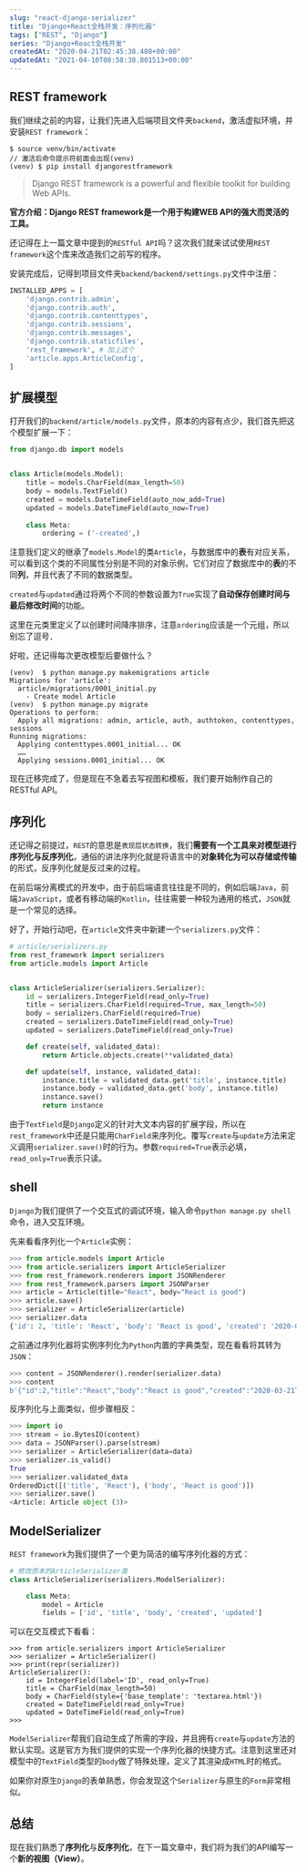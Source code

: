 ```yaml
---
slug: "react-django-serializer"
title: "Django+React全栈开发：序列化器"
tags: ["REST", "Django"]
series: "Django+React全栈开发"
createdAt: "2020-04-21T02:45:38.408+00:00"
updatedAt: "2021-04-10T08:58:38.801513+00:00"
---
```


## REST framework

我们继续之前的内容，让我们先进入后端项目文件夹`backend`，激活虚拟环境，并安装`REST framework`：
```shell
$ source venv/bin/activate
// 激活后命令提示符前面会出现(venv)
(venv) $ pip install djangorestframework
```

> Django REST framework is a powerful and flexible toolkit for building Web APIs.

**官方介绍：Django REST framework是一个用于构建WEB API的强大而灵活的工具。**

还记得在上一篇文章中提到的`RESTful API`吗？这次我们就来试试使用`REST framework`这个库来改造我们之前写的程序。

安装完成后，记得到项目文件夹`backend/backend/settings.py`文件中注册：

```python
INSTALLED_APPS = [
    'django.contrib.admin',
    'django.contrib.auth',
    'django.contrib.contenttypes',
    'django.contrib.sessions',
    'django.contrib.messages',
    'django.contrib.staticfiles',
    'rest_framework', # 加上这个
    'article.apps.ArticleConfig',
]
```

## 扩展模型

打开我们的`backend/article/models.py`文件，原本的内容有点少，我们首先把这个模型扩展一下：

```python
from django.db import models


class Article(models.Model):
    title = models.CharField(max_length=50)
    body = models.TextField()
    created = models.DateTimeField(auto_now_add=True)
    updated = models.DateTimeField(auto_now=True)
    
    class Meta:
        ordering = ('-created',)
```

注意我们定义的继承了`models.Model`的类`Article`，与数据库中的**表**有对应关系，可以看到这个类的不同属性分别是不同的对象示例，它们对应了数据库中的**表**的不同**列**，并且代表了不同的数据类型。

`created`与`updated`通过将两个不同的参数设置为`True`实现了**自动保存创建时间与最后修改时间**的功能。

这里在元类里定义了以创建时间降序排序，注意`ordering`应该是一个元组，所以别忘了逗号`,`

好啦，还记得每次更改模型后要做什么？

```
(venv)  $ python manage.py makemigrations article 
Migrations for 'article':
  article/migrations/0001_initial.py
    - Create model Article
(venv)  $ python manage.py migrate
Operations to perform:
  Apply all migrations: admin, article, auth, authtoken, contenttypes, sessions
Running migrations:
  Applying contenttypes.0001_initial... OK
  ……
  Applying sessions.0001_initial... OK

```

现在迁移完成了，但是现在不急着去写视图和模板，我们要开始制作自己的RESTful API。

## 序列化

还记得之前提过，`REST`的意思是`表现层状态转换`，我们**需要有一个工具来对模型进行序列化与反序列化**，通俗的讲法序列化就是将语言中的**对象转化为可以存储或传输**的形式，反序列化就是反过来的过程。

在前后端分离模式的开发中，由于前后端语言往往是不同的，例如后端`Java`，前端`JavaScript`，或者有移动端的`Kotlin`，往往需要一种较为通用的格式，`JSON`就是一个常见的选择。

好了，开始行动吧，在`article`文件夹中新建一个`serializers.py`文件：

```python
# article/serializers.py
from rest_framework import serializers
from article.models import Article


class ArticleSerializer(serializers.Serializer):
    id = serializers.IntegerField(read_only=True)
    title = serializers.CharField(required=True, max_length=50)
    body = serializers.CharField(required=True)
    created = serializers.DateTimeField(read_only=True)
    updated = serializers.DateTimeField(read_only=True)

    def create(self, validated_data):
        return Article.objects.create(**validated_data)

    def update(self, instance, validated_data):
        instance.title = validated_data.get('title', instance.title)
        instance.body = validated_data.get('body', instance.title)
        instance.save()
        return instance
```

由于`TextField`是`Django`定义的针对大文本内容的扩展字段，所以在`rest_framework`中还是只能用`CharField`来序列化。覆写`create`与`update`方法来定义调用`serializer.save()`时的行为。参数`required=True`表示必填，`read_only=True`表示只读。

## shell

`Django`为我们提供了一个交互式的调试环境，输入命令`python manage.py shell`命令，进入交互环境。

先来看看序列化一个`Article`实例：

```python
>>> from article.models import Article
>>> from article.serializers import ArticleSerializer
>>> from rest_framework.renderers import JSONRenderer
>>> from rest_framework.parsers import JSONParser
>>> article = Article(title="React", body="React is good")
>>> article.save()
>>> serializer = ArticleSerializer(article)
>>> serializer.data
{'id': 2, 'title': 'React', 'body': 'React is good', 'created': '2020-03-21T21:19:31.732703', 'updated': '2020-03-21T21:19:31.732728'}
```

之前通过序列化器将实例序列化为`Python`内置的字典类型，现在看看将其转为`JSON`：

```python
>>> content = JSONRenderer().render(serializer.data)
>>> content
b'{"id":2,"title":"React","body":"React is good","created":"2020-03-21T21:19:31.732703","updated":"2020-03-21T21:19:31.732728"}'
```

反序列化与上面类似，但步骤相反：

```python
>>> import io
>>> stream = io.BytesIO(content)
>>> data = JSONParser().parse(stream)
>>> serializer = ArticleSerializer(data=data)
>>> serializer.is_valid()
True
>>> serializer.validated_data
OrderedDict([('title', 'React'), ('body', 'React is good')])
>>> serializer.save()
<Article: Article object (3)>
```

## ModelSerializer

`REST framework`为我们提供了一个更为简洁的编写序列化器的方式：

```python
# 修改原本的ArticleSerializer类
class ArticleSerializer(serializers.ModelSerializer):

    class Meta:
        model = Article
        fields = ['id', 'title', 'body', 'created', 'updated']
```

可以在交互模式下看看：

```
>>> from article.serializers import ArticleSerializer
>>> serializer = ArticleSerializer()
>>> print(repr(serializer))
ArticleSerializer():
    id = IntegerField(label='ID', read_only=True)
    title = CharField(max_length=50)
    body = CharField(style={'base_template': 'textarea.html'})
    created = DateTimeField(read_only=True)
    updated = DateTimeField(read_only=True)
>>> 

```

`ModelSerializer`帮我们自动生成了所需的字段，并且拥有`create`与`update`方法的默认实现。这是官方为我们提供的实现一个序列化器的快捷方式。注意到这里还对模型中的`TextField`类型的`body`做了特殊处理，定义了其渲染成`HTML`时的格式。

如果你对原生`Django`的表单熟悉，你会发现这个`Serializer`与原生的`Form`非常相似。

## 总结

现在我们熟悉了**序列化**与**反序列化**，在下一篇文章中，我们将为我们的API编写一个**新的视图（View）**。
